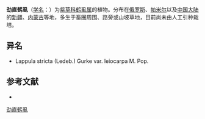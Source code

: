 {{Speciesbox
| name = 劲直鹤虱
| status = 
| status_system = 
| image =
| genus = Lappula
| species = stricta
| authority = (Ledeb.) Gurke
* 劲直鹤虱 ''L. s.'' var. ''stricta''
* [[平滑果鹤虱|平滑果鹤虱]] ''L. s.'' var. ''leiocarpa''
}}

'''劲直鹤虱'''（[[学名|学名]]：{{lang|la|''Lappula stricta''}}）为[[紫草科|紫草科]][[鹤虱属|鹤虱属]]的植物。分布在[[俄罗斯|俄罗斯]]、[[帕米尔|帕米尔]]以及[[中国大陆|中国大陆]]的[[新疆|新疆]]、[[内蒙古|内蒙古]]等地，多生于畜圈周围、路旁或山坡草地，目前尚未由人工引种栽培。

== 异名 ==
* Lappula stricta (Ledeb.) Gurke var. leiocarpa M. Pop.

== 参考文献 ==
<div class="references-small">
* {{cite web| url =http://www.bioinfo.cn/db05/KmzwSpecies.php?action=view&id=2501| title =劲直鹤虱（原变种）| work =《中国高等植物数据库全库》| publisher =中国科学院微生物研究所| author =昆明植物研究所| accessdate =2009-02-23| deadurl =yes| archiveurl =https://web.archive.org/web/20160305022418/http://www.bioinfo.cn/db05/KmzwSpecies.php?action=view&id=2501| archivedate =2016-03-05}}
</div>
{{Taxonbar|from=Q10901051}}

[[Category:鹤虱属|劲直鹤虱]]


{{植物小作品}}